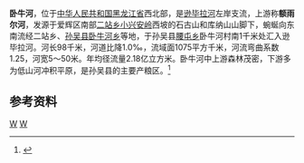 {{Otheruses|卧牛河|other=同名或類似名的其它條目描述}}
'''卧牛河'''，位于[[中华人民共和国|中华人民共和国]][[黑龙江省|黑龙江省]]西北部，是[[逊毕拉河|逊毕拉河]]左岸支流，上游称'''额雨尔河'''，发源于爱辉区南部[[二站乡|二站乡]][[小兴安岭|小兴安岭]]西坡的石古山和库纳山山脚下，蜿蜒向东南流经二站乡、[[孙吴县|孙吴县]][[卧牛河乡|卧牛河乡]]等地，于孙吴县[[腰屯乡_(孙吴县)|腰屯乡]]卧牛河村南1千米处汇入逊毕拉河。河长98千米，河道比降1.0‰，流域面1075平方千米，河流弯曲系数1.25，河宽5～50米。年均径流量2.18亿立方米。卧牛河中上游森林茂密，下游多为低山河冲积平原，是孙吴县的主要产粮区。<ref name="中国河湖大典">{{cite book zh |author=《[[中国河湖大典|中国河湖大典]]》编纂委员会 |title=《中国河湖大典·黑龙江、辽河卷》 |format=M |edition=1 |location=北京 |publisher=中国水利水电出版社 |date=2014年4月 |pages=42页 |id= ISBN 978-7-5170-1950-3}}</ref>


== 参考资料 ==
{{reflist}}

[[Category:黑龙江河流|W]]
[[Category:黑龍江水系|W]]